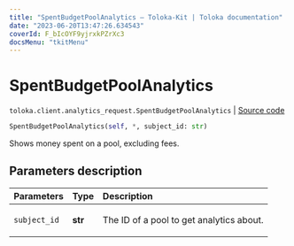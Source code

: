 ```yaml
---
title: "SpentBudgetPoolAnalytics — Toloka-Kit | Toloka documentation"
date: "2023-06-20T13:47:26.634543"
coverId: F_bIcOYF9yjrxkPZrXc3
docsMenu: "tkitMenu"
---
```


# SpentBudgetPoolAnalytics

`toloka.client.analytics_request.SpentBudgetPoolAnalytics` | [Source code](https://github.com/Toloka/toloka-kit/blob/v1.2.0/src/client/analytics_request.py#L125)

```python
SpentBudgetPoolAnalytics(self, *, subject_id: str)
```

Shows money spent on a pool, excluding fees.

## Parameters description

| Parameters | Type | Description |
| :----------| :----| :-----------|
`subject_id`|**str**|<p>The ID of a pool to get analytics about.</p>